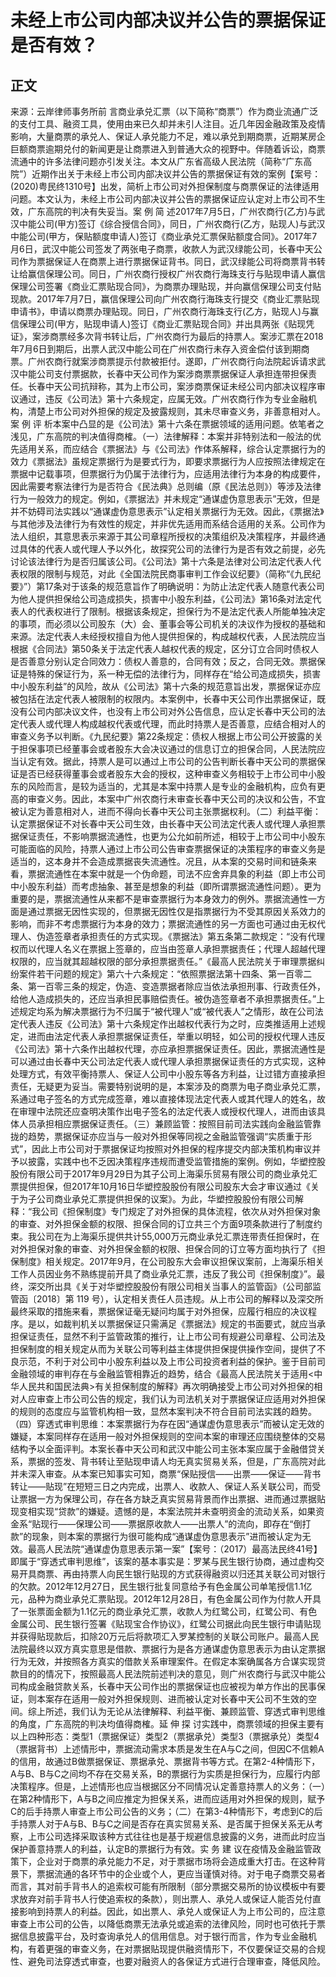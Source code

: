 # 未经上市公司内部决议并公告的票据保证是否有效？
## 正文
来源：云岸律师事务所前  言商业承兑汇票（以下简称“商票”）作为商业流通广泛的支付工具、融资工具，使用由来已久却并未引人注目。近几年因金融政策及疫情影响，大量商票的承兑人、保证人承兑能力不足，难以承兑到期商票，近期某房企巨额商票逾期兑付的新闻更是让商票进入到普通大众的视野中。伴随着诉讼，商票流通中的许多法律问题亦引发关注。本文从广东省高级人民法院（简称“广东高院”）近期作出关于未经上市公司内部决议并公告的票据保证有效的案例【案号：(2020)粤民终1310号】出发，简析上市公司对外担保制度与商票保证的法律适用问题。本文认为，未经上市公司内部决议并公告的票据保证应认定对上市公司不生效，广东高院的判决有失妥当。案 例 简 述2017年7月5日，广州农商行(乙方)与武汉中能公司(甲方)签订《综合授信合同》，同日，广州农商行(乙方，贴现人)与武汉中能公司(甲方，保贴额度申请人)签订《商业承兑汇票保贴额度合同》。2017年7月6日，武汉中能公司签发了两张电子商票，收款人为武汉绿能公司，长春中天公司作为票据保证人在商票上进行票据保证背书。同日，武汉绿能公司将商票背书转让给赢信保理公司。同日，广州农商行授权广州农商行海珠支行与贴现申请人赢信保理公司签署《商业汇票贴现合同》，为商票办理贴现，并向赢信保理公司支付贴现款。2017年7月7日，赢信保理公司向广州农商行海珠支行提交《商业汇票贴现申请书》，申请以商票办理贴现。同日，广州农商行海珠支行(乙方，贴现人)与赢信保理公司(甲方，贴现申请人)签订《商业汇票贴现合同》并出具两张《贴现凭证》，案涉商票经多次背书转让后，广州农商行为最后的持票人。案涉汇票在2018年7月6日到期后，出票人武汉中能公司在广州农商行未存入资金偿付该到期商票。广州农商行就案涉商票提示付款被拒付。遂即，广州农商行向法院起诉请求武汉中能公司支付票据款，长春中天公司作为案涉商票票据保证人承担连带担保责任。长春中天公司抗辩称，其为上市公司，案涉商票保证未经公司内部决议程序审议通过，违反《公司法》第十六条规定，应属无效。广州农商行作为专业金融机构，清楚上市公司对外担保的规定及披露规则，其未尽审查义务，非善意相对人。案 例 评 析本案中凸显的是《公司法》第十六条在票据领域的适用问题。依笔者之浅见，广东高院的判决值得商榷。（一）法律解释：本案并非特别法和一般法的优先适用关系，而应结合《票据法》与《公司法》作体系解释，综合认定票据行为的效力《票据法》虽规定票据行为是要式行为，即要求票据行为人应按照法律规定在票据中记载事项，但票据行为仍属于法律行为，应适用法律行为本身的构成要件，因此需要考察法律行为是否符合《民法典》总则编（原《民法总则》）等涉及法律行为一般效力的规定。例如，《票据法》并未规定“通谋虚伪意思表示”无效，但是并不妨碍司法实践以“通谋虚伪意思表示”认定相关票据行为无效。因此，《票据法》与其他涉及法律行为有效性的规定，并非优先适用而系结合适用的关系。公司作为法人组织，其意思表示来源于其公司章程所授权的决策组织及决策程序，并最终通过具体的代表人或代理人予以外化，故探究公司的法律行为是否有效之前提，必先讨论该法律行为是否归属该公司。《公司法》第十六条是法律对公司法定代表人代表权限的限制与规范，对此《全国法院民商事审判工作会议纪要》（简称“《九民纪要》”）第17条对于该条的规范意旨作了明确说明：为防止法定代表人随意代表公司为他人提供担保给公司造成损失，损害中小股东利益，《公司法》第16条对法定代表人的代表权进行了限制。根据该条规定，担保行为不是法定代表人所能单独决定的事项，而必须以公司股东（大）会、董事会等公司机关的决议作为授权的基础和来源。法定代表人未经授权擅自为他人提供担保的，构成越权代表，人民法院应当根据《合同法》第50条关于法定代表人越权代表的规定，区分订立合同时债权人是否善意分别认定合同效力：债权人善意的，合同有效；反之，合同无效。票据保证是特殊的保证行为，系一种无偿的法律行为，同样存在“给公司造成损失，损害中小股东利益”的风险，故从《公司法》第十六条的规范意旨出发，票据保证亦应被包括在法定代表人被限制的权限内。本案例中，长春中天公司作出票据保证，既没有公司内部决议文件，也没有上市公司对外公告信息，应认定长春中天公司的法定代表人或代理人构成越权代表或代理，而此时持票人是否善意，应结合相对人的审查义务予以判断。《九民纪要》第22条规定：债权人根据上市公司公开披露的关于担保事项已经董事会或者股东大会决议通过的信息订立的担保合同，人民法院应当认定有效。据此，持票人是可以通过上市公司的公告判断长春中天公司的票据保证是否已经获得董事会或者股东大会的授权，这种审查义务相较于上市公司中小股东的风险而言，是较为适当的，尤其是本案中持票人是专业的金融机构，应负有更高的审查义务。因此，本案中广州农商行未审查长春中天公司的决议和公告，不宜被认定为善意相对人，进而不得向长春中天公司主张票据权利。（二）利益平衡：认定票据保证不对长春中天公司生效，由长春中天公司法定代表人或代理人承担票据保证责任，不影响票据流通性，也更为公允如前所述，相较于上市公司中小股东可能面临的风险，持票人通过上市公司公告审查票据保证的决策程序的审查义务是适当的，这本身并不会造成票据丧失流通性。况且，从本案的交易时间和链条来看，票据流通性在本案中就是一个伪命题，司法不应舍弃具象的利益（即上市公司中小股东利益）而考虑抽象、甚至是想象的利益（即所谓票据流通性问题）。更为重要的是，票据流通性从来都不是审查票据行为本身效力的例外。票据流通性一方面是通过票据无因性实现的，但票据无因性仅是指票据行为不受其原因关系效力的影响，而非不考虑票据行为本身的效力；票据流通性的另一方面也可通过由无权代理人、伪造签章者承担责任的方式实现。《票据法》第五条第二款规定：“没有代理权而以代理人名义在票据上签章的，应当由签章人承担票据责任；代理人超越代理权限的，应当就其超越权限的部分承担票据责任。”《最高人民法院关于审理票据纠纷案件若干问题的规定》第六十六条规定：“依照票据法第十四条、第一百零二条、第一百零三条的规定，伪造、变造票据者除应当依法承担刑事、行政责任外，给他人造成损失的，还应当承担民事赔偿责任。被伪造签章者不承担票据责任。”上述规定均系为解决票据行为不归属于“被代理人”或“被代表人”之情形，故在公司法定代表人违反《公司法》第十六条规定作出越权代表行为之时，应类推适用上述规定，进而由法定代表人承担票据保证责任，举重以明轻，如公司的授权代理人违反《公司法》第十六条作出越权代理，亦应承担票据保证责任。因此，票据流通性是可以通过由长春中天公司法定代表人或代理人承担票据保证责任的方式实现，这种处理方式，有效平衡持票人、保证人公司中小股东等各方利益，让过错方直接承担责任，无疑更为妥当。需要特别说明的是，本案涉及的商票为电子商业承兑汇票，系通过电子签名的方式完成签章，难以直接体现法定代表人或其代理人的姓名，故在审理中法院还应查明决策作出电子签名的法定代表人或授权代理人，进而由该具体人员承担相应票据保证责任。（三）兼顾监管：按照目前司法实践向金融监管靠拢的趋势，票据保证亦应当与一般对外担保等同视之金融监管强调“实质重于形式”，因此上市公司对于票据保证均按照对外担保的程序提交内部决策机构审议并予以披露，实践中也不乏因决策程序违规而遭受监管措施的案例。例如，华塑控股股份有限公司于2017年9月29日为其子公司上海渠乐贸易有限公司的商业承兑汇票提供担保，但2017年10月16日华塑控股股份有限公司股东大会才审议通过《关于为子公司商业承兑汇票提供担保的议案》。为此，华塑控股股份有限公司解释：“我公司《担保制度》专门规定了对外担保的具体流程，依次从对外担保对象的审查、对外担保金额的权限、担保合同的订立共三个方面9项条款进行了制度约束。我公司在为上海渠乐提供共计55,000万元商业承兑汇票连带责任担保时，在对外担保对象的审查、对外担保金额的权限、担保合同的订立等方面均执行了《担保制度》相关规定。2017年9月，在公司股东大会审议担保议案前，上海渠乐相关工作人员因业务不熟练提前开具了商业承兑汇票，违反了我公司《担保制度》”。最终，深交所出具《关于对华塑控股股份有限公司相关当事人的监管函》（公司部监管函〔2018〕第 119 号），认定相关责任人员违规。从上市公司的解释以及深交所最终采取的措施来看，票据保证毫无疑问均属于对外担保，应履行相应的决议程序。是以，如裁判机关以票据保证只需满足《票据法》规定的书面要式，就应当承担保证责任，显然不利于监管政策的推行，让上市公司有规避公司章程、公司法及担保制度的相关规定从而为关联公司等利益主体提供担保提供操作空间，提供了不良示范，不利于对公司中小股东利益以及上市公司投资者利益的保护。鉴于目前司金融领域的审判存在与金融监管相靠近的趋势，结合《最高人民法院关于适用<中华人民共和国民法典>有关担保制度的解释》再次明确接受上市公司对外担保的相对人应审查上市公司公告的规定，我们认为司法机关对于票据保证应适用对外担保的规则的态度应与监管机构相一致，显然本案判决不符合目前司法实践的趋势。（四）穿透式审判思维：本案票据行为存在因“通谋虚伪意思表示”而被认定无效的嫌疑，本案同样存在适用一般对外担保规则的空间本案的审理还应围绕整体的交易结构予以全面评判。本案长春中天公司和武汉中能公司主张本案应属于金融借贷关系，票据的签发、背书转让至贴现申请人均无真实贸易关系，但是，广东高院对此并未深入审查。从本案已知事实可知，商票“保贴授信——出票——保证——背书转让——贴现”在短短三日之内完成，出票人、收款人、保证人系关联公司，而受让票据一方为保理公司，存在各方缺乏真实贸易背景而作出票据、进而通过票据贴现变相实现“贷款”的嫌疑。遗憾的是，本案法院并未查明资金的流动关系，如果资金系“贴现行——保理公司——票据原收款人——出票人”的流向，即存在“倒打款”的现象，则本案的票据行为很可能构成“通谋虚伪意思表示”进而被认定为无效。最高人民法院“通谋虚伪意思表示第一案”【案号：（2017）最高法民终41号】即属于“穿透式审判思维”，该案的基本事实是：罗某与民生银行协商，通过虚构交易开具商票、再由持票人向民生银行贴现的方式获得融资以归还其关联公司对银行的欠款。2012年12月27日，民生银行批复同意给予有色金属公司单笔授信1.1亿元，品种为商业承兑汇票贴现。2012年12月28日，有色金属公司作为付款人开具了一张票面金额为1.1亿元的商业承兑汇票，收款人为红鹭公司，红鹭公司、有色金属公司、民生银行签署《贴现宝合作协议》，红鹭公司据此向民生银行申请贴现并获得贴现款后，扣除20万元后将款项汇入罗某控制的关联公司账户。最高人民法院最终以双方真实意思是借款、票据行为是各方通谋虚伪意思表示为由认定票据行为无效，并按照各方真实的借款关系审理案件。在假定本案确属各方合谋实现贷款目的的情况下，按照最高人民法院前述判决的意见，则广州农商行与武汉中能公司构成金融贷款关系，长春中天公司作出的票据保证也应被视为单方作出的民事保证，则本案存在适用一般对外担保规则、进而被认定对长春中天公司不生效的空间。综上所述，我们认为无论从法律解释、利益平衡、兼顾监管、穿透式审判思维的角度，广东高院的判决均值得商榷。延 伸 探 讨实践中，商票领域的担保主要有以上四种形态：类型1（票据保证）类型2（票据承兑）类型3（票据承兑）类型4（票据背书）上述情形中，票据流动需求本质是发生在A与C之间，但因C不信赖A的信用，故通过B做票据保证、票据承兑、票据背书等方式。在第2-4种情形下，A与B、B与C之间均不存在交易关系，B的票据行为实质是担保行为，应履行内部决策程序。但是，上述情形也应当根据区分不同情况认定善意持票人的义务：（一）在第2种情形下，A与B之间应推定为担保关系，进而应适用对外担保的规则，赋予C的后手持票人审查上市公司公告的义务；（二）在第3-4种情形下，考虑到C的后手持票人对于A与B、B与C之间是否存在真实贸易关系、是否属于担保关系无从考察，上市公司选择采取该种方式往往也是基于规避信息披露的义务，进而此时应当保护善意持票人的利益，认定B的票据行为有效。实 务 建 议在疫情及金融监管政策下，企业对于商票的承兑能力不足，对于票据市场将会造成重大打击。在这种背景下，票据流通的各环节中的企业或个人，更应当谨慎对待。对于电子商票交易者而言，其对前手背书人的追索权可能有所限制（部分票据交易所的协议模板中有要求放弃对前手背书人行使追索权的条款），则出票人、承兑人或保证人能否兑付直接影响到持票人的利益。因此，如出票人、承兑人或保证人为上市公司的，应注意审查上市公司的公告，以降低商票无法承兑或追索的法律风险，同时也可依托于票据信息披露平台，及时查询承兑人的信用信息。对于银行而言，作为专业金融机构，有着更强的审查义务，在对票据贴现提供融资情形下，不仅要保证交易的合规性、避免司法穿透式审查，也要对融资人的各保证方式进行合理审查，降低风险。